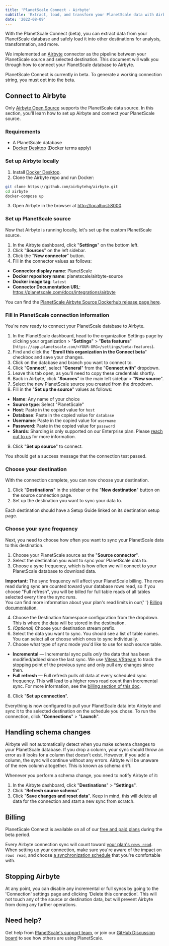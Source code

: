 ```yaml
---
title: 'PlanetScale Connect - Airbyte'
subtitle: 'Extract, load, and transform your PlanetScale data with Airbyte.'
date: '2022-08-09'
---
```



With the PlanetScale Connect (beta), you can extract data from your PlanetScale database and safely load it into other destinations for analysis, transformation, and more.

We implemented an [Airbyte](https://airbyte.com/) connector as the pipeline between your PlanetScale source and selected destination. This document will walk you through how to connect your PlanetScale database to Airbyte.

<InfoBlock type='note'>
  PlanetScale Connect is currently in beta. To generate a working connection string, you must opt into the beta.
</InfoBlock>

## Connect to Airbyte

Only [Airbyte Open Source](https://docs.airbyte.com/quickstart/deploy-airbyte) supports the PlanetScale data source. In this section, you'll learn how to set up Airbyte and connect your PlanetScale source.

### Requirements

- A PlanetScale database
- [Docker Desktop](https://www.docker.com/products/docker-desktop/) (Docker terms apply)

### Set up Airbyte locally

1. Install [Docker Desktop](https://www.docker.com/products/docker-desktop/).
2. Clone the Airbyte repo and run Docker:

```bash
git clone https://github.com/airbytehq/airbyte.git
cd airbyte
docker-compose up
```

3. Open Airbyte in the browser at [http://localhost:8000](http://localhost:8000).

### Set up PlanetScale source

Now that Airbyte is running locally, let's set up the custom PlanetScale source.

1. In the Airbyte dashboard, click "**Settings**" on the bottom left.
2. Click "**Sources**" on the left sidebar.
3. Click the "**New connector**" button.
4. Fill in the connector values as follows:

- **Connector display name**: PlanetScale
- **Docker repository name**: planetscale/airbyte-source
- **Docker image tag**: `latest`
- **Connector Documentation URL**: https://planetscale.com/docs/integrations/airbyte

You can find the [PlanetScale Airbyte Source Dockerhub release page here](https://hub.docker.com/r/planetscale/airbyte-source).

<ImageBlock alt='Airbyte new PlanetScale connector' src={connector} />

### Fill in PlanetScale connection information

You're now ready to connect your PlanetScale database to Airbyte.

1. In the PlanetScale dashboard, head to the organization Settings page by clicking your organization > "**Settings**" > "**Beta features**" (`https://app.planetscale.com/<YOUR-ORG>/settings/beta-features`).
2. Find and click the "**Enroll this organization in the Connect beta**" checkbox and save your changes.
3. Click on the database and branch you want to connect to.
4. Click "**Connect**", select "**General**" from the "**Connect with**" dropdown.
5. Leave this tab open, as you'll need to copy these credentials shortly.
6. Back in Airbyte, click "**Sources**" in the main left sidebar > "**New source**".
7. Select the new PlanetScale source you created from the dropdown.
8. Fill in the "**Set up the source**" values as follows:

- **Name**: Any name of your choice
- **Source type**: Select "PlanetScale"
- **Host**: Paste in the copied value for `host`
- **Database**: Paste in the copied value for `database`
- **Username**: Paste in the copied value for `username`
- **Password**: Paste in the copied value for `password`
- **Shards**: Sharding is only supported on our Enterprise plan. Please [reach out to us](/contact) for more information.

<ImageBlock alt='Airbyte - PlanetScale source setup' src={source} />

9. Click "**Set up source**" to connect.

You should get a success message that the connection test passed.

### Choose your destination

With the connection complete, you can now choose your destination.

1. Click "**Destinations**" in the sidebar or the "**New destination**" button on the source connection page.
2. Set up the destination you want to sync your data to.

Each destination should have a Setup Guide linked on its destination setup page.

### Choose your sync frequency

Next, you need to choose how often you want to sync your PlanetScale data to this destination.

1. Choose your PlanetScale source as the "**Source connector**".
2. Select the destination you want to sync your PlanetScale data to.
3. Choose a sync frequency, which is how often we will connect to your PlanetScale database to download data.

<ImageBlock alt='Airbyte - PlanetScale replication frequency' src={replicationFrequency} />

<InfoBlock>
  <strong>Important:</strong> The sync frequency will affect your PlanetScale billing. The rows read during sync are
  counted toward your database rows read, so if you choose "Full refresh", you will be billed for full table reads of
  all tables selected every time the sync runs.
  <br />
  You can find more information about your plan's read limits in our{' '}
  <a href='/docs/concepts/billing#planet-scale-plans'>Billing documentation</a>.
</InfoBlock>

4. Choose the Destination Namespace configuration from the dropdown. This is where the data will be stored in the destination.
5. _(Optional)_ Choose your destination stream prefix.
6. Select the data you want to sync. You should see a list of table names. You can select all or choose which ones to sync individually.
7. Choose what type of sync mode you'd like to use for each source table.

- **Incremental** &mdash; Incremental sync pulls _only_ the data that has been modified/added since the last sync. We use [Vitess VStream](https://vitess.io/docs/13.0/concepts/vstream/) to track the stopping point of the previous sync and only pull any changes since then.
- **Full refresh** &mdash; Full refresh pulls _all_ data at every scheduled sync frequency. This will lead to a higher rows read count than Incremental sync. For more information, see the [billing section of this doc](#billing).

<ImageBlock alt='Airbyte - PlanetScale stream sync' src={streams} />

8. Click "**Set up connection**".

Everything is now configured to pull your PlanetScale data into Airbyte and sync it to the selected destination on the schedule you chose. To run the connection, click "**Connections**" > "**Launch**".

## Handling schema changes

Airbyte will not automatically detect when you make schema changes to your PlanetScale database. If you drop a column, your sync should throw an error as it looks for a column that doesn't exist. However, if you add a column, the sync will continue without any errors. Airbyte will be unaware of the new column altogether. This is known as schema drift.

Whenever you perform a schema change, you need to notify Airbyte of it:

1. In the Airbyte dashboard, click "**Destinations**" > "**Settings**".
2. Click "**Refresh source schema**".
3. Click "**Save changes and reset data**". Keep in mind, this will delete all data for the connection and start a new sync from scratch.

## Billing

PlanetScale Connect is available on all of our [free and paid plans](/docs/concepts/billing#planet-scale-plans) during the beta period.

Every Airbyte connection sync will count toward [your plan's `rows read`](/docs/concepts/billing#planet-scale-plans). When setting up your connection, make sure you're aware of the impact on `rows read`, and choose [a synchronization schedule](#choose-your-sync-frequency) that you're comfortable with.

## Stopping Airbyte

At any point, you can disable any incremental or full syncs by going to the 'Connection' settings page and clicking 'Delete this connection'. This will not touch any of the source or destination data, but will prevent Airbyte from doing any further operations.

<ImageBlock alt='Airbyte - PlanetScale disconnection' src={disconnect} />

## Need help?

Get help from [PlanetScale's support team](https://support.planetscale.com), or join our [GitHub Discussion board](https://github.com/planetscale/discussion/discussions) to see how others are using PlanetScale.
